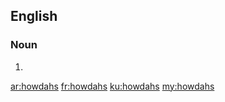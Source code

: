 ==English==

===Noun===
{{head|en|noun plural form}}

# {{plural of|howdah|lang=en}}

[[ar:howdahs]]
[[fr:howdahs]]
[[ku:howdahs]]
[[my:howdahs]]